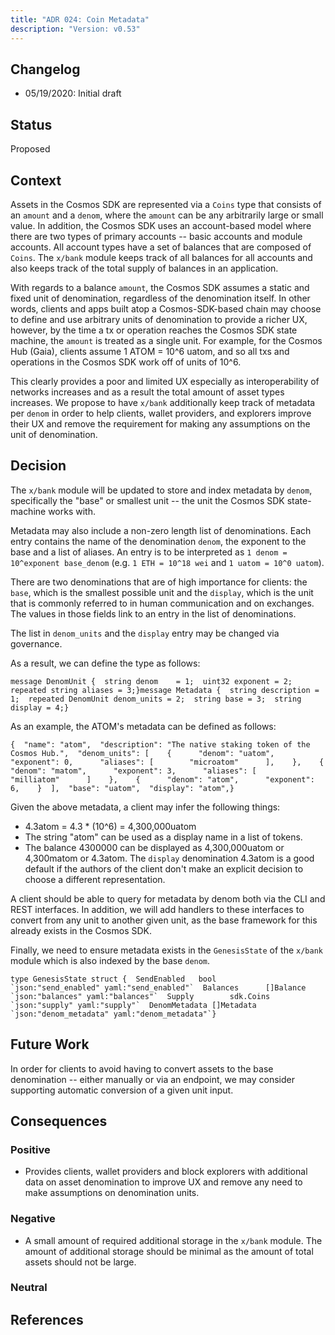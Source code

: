 ```yaml
---
title: "ADR 024: Coin Metadata"
description: "Version: v0.53"
---
```


## Changelog[​](#changelog "Direct link to Changelog")

* 05/19/2020: Initial draft

## Status[​](#status "Direct link to Status")

Proposed

## Context[​](#context "Direct link to Context")

Assets in the Cosmos SDK are represented via a `Coins` type that consists of an `amount` and a `denom`, where the `amount` can be any arbitrarily large or small value. In addition, the Cosmos SDK uses an account-based model where there are two types of primary accounts -- basic accounts and module accounts. All account types have a set of balances that are composed of `Coins`. The `x/bank` module keeps track of all balances for all accounts and also keeps track of the total supply of balances in an application.

With regards to a balance `amount`, the Cosmos SDK assumes a static and fixed unit of denomination, regardless of the denomination itself. In other words, clients and apps built atop a Cosmos-SDK-based chain may choose to define and use arbitrary units of denomination to provide a richer UX, however, by the time a tx or operation reaches the Cosmos SDK state machine, the `amount` is treated as a single unit. For example, for the Cosmos Hub (Gaia), clients assume 1 ATOM = 10^6 uatom, and so all txs and operations in the Cosmos SDK work off of units of 10^6.

This clearly provides a poor and limited UX especially as interoperability of networks increases and as a result the total amount of asset types increases. We propose to have `x/bank` additionally keep track of metadata per `denom` in order to help clients, wallet providers, and explorers improve their UX and remove the requirement for making any assumptions on the unit of denomination.

## Decision[​](#decision "Direct link to Decision")

The `x/bank` module will be updated to store and index metadata by `denom`, specifically the "base" or smallest unit -- the unit the Cosmos SDK state-machine works with.

Metadata may also include a non-zero length list of denominations. Each entry contains the name of the denomination `denom`, the exponent to the base and a list of aliases. An entry is to be interpreted as `1 denom = 10^exponent base_denom` (e.g. `1 ETH = 10^18 wei` and `1 uatom = 10^0 uatom`).

There are two denominations that are of high importance for clients: the `base`, which is the smallest possible unit and the `display`, which is the unit that is commonly referred to in human communication and on exchanges. The values in those fields link to an entry in the list of denominations.

The list in `denom_units` and the `display` entry may be changed via governance.

As a result, we can define the type as follows:

```
message DenomUnit {  string denom    = 1;  uint32 exponent = 2;    repeated string aliases = 3;}message Metadata {  string description = 1;  repeated DenomUnit denom_units = 2;  string base = 3;  string display = 4;}
```

As an example, the ATOM's metadata can be defined as follows:

```
{  "name": "atom",  "description": "The native staking token of the Cosmos Hub.",  "denom_units": [    {      "denom": "uatom",      "exponent": 0,      "aliases": [        "microatom"      ],    },    {      "denom": "matom",      "exponent": 3,      "aliases": [        "milliatom"      ]    },    {      "denom": "atom",      "exponent": 6,    }  ],  "base": "uatom",  "display": "atom",}
```

Given the above metadata, a client may infer the following things:

* 4.3atom = 4.3 \* (10^6) = 4,300,000uatom
* The string "atom" can be used as a display name in a list of tokens.
* The balance 4300000 can be displayed as 4,300,000uatom or 4,300matom or 4.3atom. The `display` denomination 4.3atom is a good default if the authors of the client don't make an explicit decision to choose a different representation.

A client should be able to query for metadata by denom both via the CLI and REST interfaces. In addition, we will add handlers to these interfaces to convert from any unit to another given unit, as the base framework for this already exists in the Cosmos SDK.

Finally, we need to ensure metadata exists in the `GenesisState` of the `x/bank` module which is also indexed by the base `denom`.

```
type GenesisState struct {  SendEnabled   bool        `json:"send_enabled" yaml:"send_enabled"`  Balances      []Balance   `json:"balances" yaml:"balances"`  Supply        sdk.Coins   `json:"supply" yaml:"supply"`  DenomMetadata []Metadata  `json:"denom_metadata" yaml:"denom_metadata"`}
```

## Future Work[​](#future-work "Direct link to Future Work")

In order for clients to avoid having to convert assets to the base denomination -- either manually or via an endpoint, we may consider supporting automatic conversion of a given unit input.

## Consequences[​](#consequences "Direct link to Consequences")

### Positive[​](#positive "Direct link to Positive")

* Provides clients, wallet providers and block explorers with additional data on asset denomination to improve UX and remove any need to make assumptions on denomination units.

### Negative[​](#negative "Direct link to Negative")

* A small amount of required additional storage in the `x/bank` module. The amount of additional storage should be minimal as the amount of total assets should not be large.

### Neutral[​](#neutral "Direct link to Neutral")

## References[​](#references "Direct link to References")
